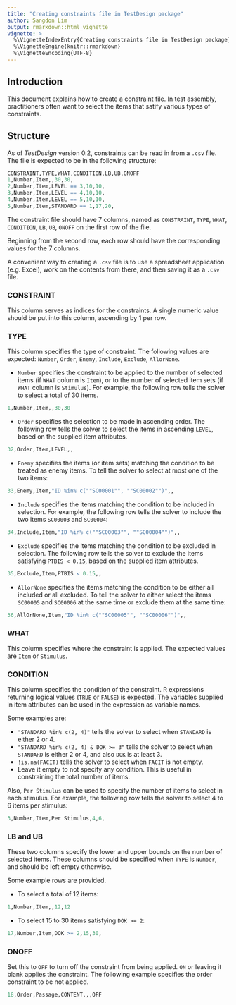 ```yaml
---
title: "Creating constraints file in TestDesign package"
author: Sangdon Lim
output: rmarkdown::html_vignette
vignette: >
  %\VignetteIndexEntry{Creating constraints file in TestDesign package}
  %\VignetteEngine{knitr::rmarkdown}
  %\VignetteEncoding{UTF-8}
---
```


## Introduction

This document explains how to create a constraint file. In test assembly, practitioners often want to select the items that satify various types of constraints.

## Structure

As of *TestDesign* version 0.2, constraints can be read in from a `.csv` file. The file is expected to be in the following structure:

```r
CONSTRAINT,TYPE,WHAT,CONDITION,LB,UB,ONOFF
1,Number,Item,,30,30,
2,Number,Item,LEVEL == 3,10,10,
3,Number,Item,LEVEL == 4,10,10,
4,Number,Item,LEVEL == 5,10,10,
5,Number,Item,STANDARD == 1,17,20,
```

The constraint file should have 7 columns, named as `CONSTRAINT`, `TYPE`, `WHAT`, `CONDITION`, `LB`, `UB`, `ONOFF` on the first row of the file.

Beginning from the second row, each row should have the corresponding values for the 7 columns.

A convenient way to creating a `.csv` file is to use a spreadsheet application (e.g. Excel), work on the contents from there, and then saving it as a `.csv` file.

### CONSTRAINT

This column serves as indices for the constraints. A single numeric value should be put into this column, ascending by 1 per row.

### TYPE

This column specifies the type of constraint. The following values are expected: `Number`, `Order`, `Enemy`, `Include`, `Exclude`, `AllorNone`.

* `Number` specifies the constraint to be applied to the number of selected items (if `WHAT` column is `Item`), or to the number of selected item sets (if `WHAT` column is `Stimulus`). For example, the following row tells the solver to select a total of 30 items.

```r
1,Number,Item,,30,30
```

* `Order` specifies the selection to be made in ascending order. The following row tells the solver to select the items in ascending `LEVEL`, based on the supplied item attributes.

```r
32,Order,Item,LEVEL,,
```

* `Enemy` specifies the items (or item sets) matching the condition to be treated as enemy items. To tell the solver to select at most one of the two items:

```r
33,Enemy,Item,"ID %in% c(""SC00001"", ""SC00002"")",,
```

* `Include` specifies the items matching the condition to be included in selection. For example, the following row tells the solver to include the two items `SC00003` and `SC00004`:

```r
34,Include,Item,"ID %in% c(""SC00003"", ""SC00004"")",,
```

* `Exclude` specifies the items matching the condition to be excluded in selection. The following row tells the solver to exclude the items satisfying `PTBIS < 0.15`, based on the supplied item attributes.

```r
35,Exclude,Item,PTBIS < 0.15,,
```

* `AllorNone` specifies the items matching the condition to be either all included or all excluded. To tell the solver to either select the items `SC00005` and `SC00006` at the same time or exclude them at the same time:

```r
36,AllOrNone,Item,"ID %in% c(""SC00005"", ""SC00006"")",,
```

### WHAT

This column specifies where the constraint is applied. The expected values are `Item` or `Stimulus`.

### CONDITION

This column specifies the condition of the constraint. R expressions returning logical values (`TRUE` or `FALSE`) is expected. The variables supplied in item attributes can be used in the expression as variable names.

Some examples are:

* `"STANDARD %in% c(2, 4)"` tells the solver to select when `STANDARD` is either 2 or 4.
* `"STANDARD %in% c(2, 4) & DOK >= 3"` tells the solver to select when `STANDARD` is either 2 or 4, and also `DOK` is at least 3.
* `!is.na(FACIT)` tells the solver to select when `FACIT` is not empty.
* Leave it empty to not specify any condition. This is useful in constraining the total number of items.

Also, `Per Stimulus` can be used to specify the number of items to select in each stimulus. For example, the following row tells the solver to select 4 to 6 items per stimulus:

```r
3,Number,Item,Per Stimulus,4,6,
```

### LB and UB

These two columns specify the lower and upper bounds on the number of selected items. These columns should be specified when `TYPE` is `Number`, and should be left empty otherwise.

Some example rows are provided.

* To select a total of 12 items:

```r
1,Number,Item,,12,12
```

* To select 15 to 30 items satisfying `DOK >= 2`:

```r
17,Number,Item,DOK >= 2,15,30,
```

### ONOFF

Set this to `OFF` to turn off the constraint from being applied. `ON` or leaving it blank applies the constraint. The following example specifies the order constraint to be not applied.

```r
18,Order,Passage,CONTENT,,,OFF
```


